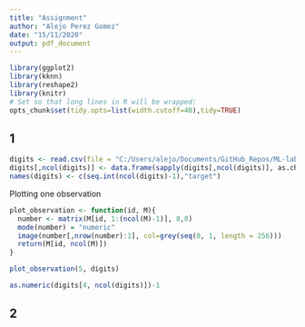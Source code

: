 ```yaml
---
title: "Assignment"
author: "Alejo Perez Gomez"
date: "15/11/2020"
output: pdf_document
---
```


```r
library(ggplot2)
library(kknn)
library(reshape2)
library(knitr)
# Set so that long lines in R will be wrapped:
opts_chunk$set(tidy.opts=list(width.cutoff=40),tidy=TRUE)
```

## 1 

```r
digits <- read.csv(file = "C:/Users/alejo/Documents/GitHub_Repos/ML-labs/lab1/optdigits.csv")
digits[,ncol(digits)] <- data.frame(sapply(digits[,ncol(digits)], as.character),stringsAsFactors = TRUE)
names(digits) <- c(seq.int(ncol(digits)-1),"target")
```

Plotting one observation

```r
plot_observation <- function(id, M){
  number <- matrix(M[id, 1:(ncol(M)-1)], 8,8)
  mode(number) = "numeric"
  image(number[,nrow(number):1], col=grey(seq(0, 1, length = 256)))
  return(M[id, ncol(M)])
}

plot_observation(5, digits)
```

```r
as.numeric(digits[4, ncol(digits)])-1

```

## 2